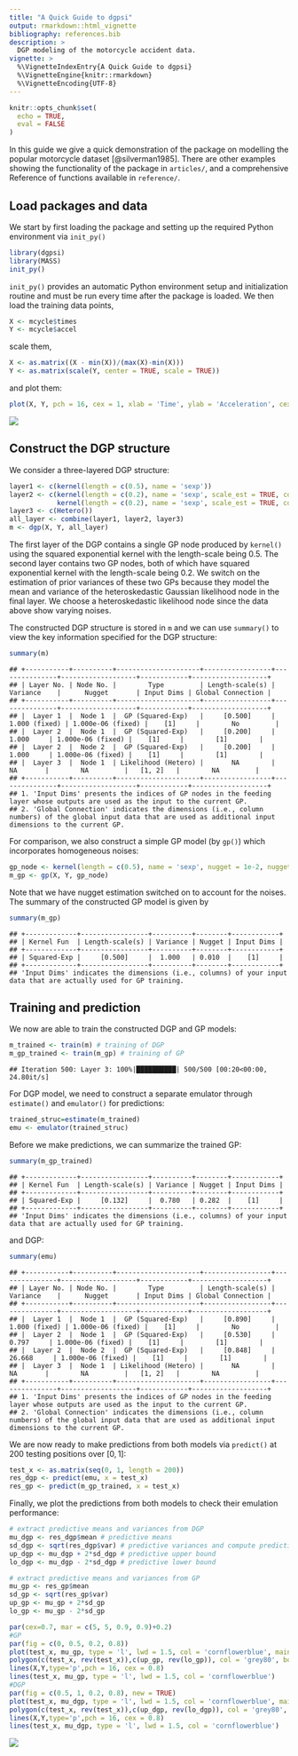 ```yaml
---
title: "A Quick Guide to dgpsi"
output: rmarkdown::html_vignette
bibliography: references.bib 
description: >
  DGP modeling of the motorcycle accident data.
vignette: >
  %\VignetteIndexEntry{A Quick Guide to dgpsi}
  %\VignetteEngine{knitr::rmarkdown}
  %\VignetteEncoding{UTF-8}
---
```


```r
knitr::opts_chunk$set(
  echo = TRUE,
  eval = FALSE
)
```

In this guide we give a quick demonstration of the package on modelling the popular motorcycle dataset [@silverman1985]. There are other examples showing the functionality of the package in `articles/`, and a comprehensive Reference of functions available in `reference/`. 

## Load packages and data

We start by first loading the package and setting up the required Python environment via `init_py()` 

```r
library(dgpsi)
library(MASS)
init_py()
```

`init_py()` provides an automatic Python environment setup and initialization routine and must be run every time after the package is loaded. We then load the training data points,

```r
X <- mcycle$times
Y <- mcycle$accel
```

scale them,

```r
X <- as.matrix((X - min(X))/(max(X)-min(X)))
Y <- as.matrix(scale(Y, center = TRUE, scale = TRUE))
```

and plot them:

```r
plot(X, Y, pch = 16, cex = 1, xlab = 'Time', ylab = 'Acceleration', cex.axis = 1.3, cex.lab = 1.3)
```

![](images/motorcycle_data.png)

## Construct the DGP structure 

We consider a three-layered DGP structure:

```r
layer1 <- c(kernel(length = c(0.5), name = 'sexp'))
layer2 <- c(kernel(length = c(0.2), name = 'sexp', scale_est = TRUE, connect = c(1)),
            kernel(length = c(0.2), name = 'sexp', scale_est = TRUE, connect = c(1)))
layer3 <- c(Hetero())
all_layer <- combine(layer1, layer2, layer3)
m <- dgp(X, Y, all_layer)
```

The first layer of the DGP contains a single GP node produced by `kernel()` using the squared exponential kernel with the length-scale being 0.5. The second layer contains two GP nodes, both of which have squared exponential kernel with the length-scale being 0.2. We switch on the estimation of prior variances of these two GPs because they model the mean and variance of the heteroskedastic Gaussian likelihood node in the final layer. We choose a heteroskedastic likelihood node since the data above show varying noises.

The constructed DGP structure is stored in `m` and we can use `summary()` to view the key information specified for the DGP structure:

```r
summary(m)
```

```
## +-----------+----------+---------------------+-----------------+---------------+-------------------+------------+-------------------+
## | Layer No. | Node No. |        Type         | Length-scale(s) |   Variance    |      Nugget       | Input Dims | Global Connection |
## +-----------+----------+---------------------+-----------------+---------------+-------------------+------------+-------------------+
## |  Layer 1  |  Node 1  |  GP (Squared-Exp)   |     [0.500]     | 1.000 (fixed) | 1.000e-06 (fixed) |    [1]     |        No         |
## |  Layer 2  |  Node 1  |  GP (Squared-Exp)   |     [0.200]     |     1.000     | 1.000e-06 (fixed) |    [1]     |        [1]        |
## |  Layer 2  |  Node 2  |  GP (Squared-Exp)   |     [0.200]     |     1.000     | 1.000e-06 (fixed) |    [1]     |        [1]        |
## |  Layer 3  |  Node 1  | Likelihood (Hetero) |       NA        |      NA       |        NA         |   [1, 2]   |        NA         |
## +-----------+----------+---------------------+-----------------+---------------+-------------------+------------+-------------------+
## 1. 'Input Dims' presents the indices of GP nodes in the feeding layer whose outputs are used as the input to the current GP.
## 2. 'Global Connection' indicates the dimensions (i.e., column numbers) of the global input data that are used as additional input dimensions to the current GP.
```

For comparison, we also construct a simple GP model (by `gp()`) which incorporates homogeneous noises:

```r
gp_node <- kernel(length = c(0.5), name = 'sexp', nugget = 1e-2, nugget_est = T, scale_est = T)
m_gp <- gp(X, Y, gp_node)
```

Note that we have nugget estimation switched on to account for the noises. The summary of the constructed GP model is given by

```r
summary(m_gp)
```

```
## +-------------+-----------------+----------+--------+------------+
## | Kernel Fun  | Length-scale(s) | Variance | Nugget | Input Dims |
## +-------------+-----------------+----------+--------+------------+
## | Squared-Exp |     [0.500]     |  1.000   | 0.010  |    [1]     |
## +-------------+-----------------+----------+--------+------------+
## 'Input Dims' indicates the dimensions (i.e., columns) of your input data that are actually used for GP training.
```

## Training and prediction

We now are able to train the constructed DGP and GP models: 

```r
m_trained <- train(m) # training of DGP
m_gp_trained <- train(m_gp) # training of GP
```

```
## Iteration 500: Layer 3: 100%|██████████| 500/500 [00:20<00:00, 24.80it/s]
```

For DGP model, we need to construct a separate emulator through `estimate()` and `emulator()` for predictions:

```r
trained_struc=estimate(m_trained)
emu <- emulator(trained_struc)
```

Before we make predictions, we can summarize the trained GP:

```r
summary(m_gp_trained)
```

```
## +-------------+-----------------+----------+--------+------------+
## | Kernel Fun  | Length-scale(s) | Variance | Nugget | Input Dims |
## +-------------+-----------------+----------+--------+------------+
## | Squared-Exp |     [0.132]     |  0.780   | 0.282  |    [1]     |
## +-------------+-----------------+----------+--------+------------+
## 'Input Dims' indicates the dimensions (i.e., columns) of your input data that are actually used for GP training.
```

and DGP:

```r
summary(emu)
```

```
## +-----------+----------+---------------------+-----------------+---------------+-------------------+------------+-------------------+
## | Layer No. | Node No. |        Type         | Length-scale(s) |   Variance    |      Nugget       | Input Dims | Global Connection |
## +-----------+----------+---------------------+-----------------+---------------+-------------------+------------+-------------------+
## |  Layer 1  |  Node 1  |  GP (Squared-Exp)   |     [0.890]     | 1.000 (fixed) | 1.000e-06 (fixed) |    [1]     |        No         |
## |  Layer 2  |  Node 1  |  GP (Squared-Exp)   |     [0.530]     |     0.797     | 1.000e-06 (fixed) |    [1]     |        [1]        |
## |  Layer 2  |  Node 2  |  GP (Squared-Exp)   |     [0.848]     |    26.668     | 1.000e-06 (fixed) |    [1]     |        [1]        |
## |  Layer 3  |  Node 1  | Likelihood (Hetero) |       NA        |      NA       |        NA         |   [1, 2]   |        NA         |
## +-----------+----------+---------------------+-----------------+---------------+-------------------+------------+-------------------+
## 1. 'Input Dims' presents the indices of GP nodes in the feeding layer whose outputs are used as the input to the current GP.
## 2. 'Global Connection' indicates the dimensions (i.e., column numbers) of the global input data that are used as additional input dimensions to the current GP.
```

We are now ready to make predictions from both models via `predict()` at 200 testing positions over $[0,1]$:

```r
test_x <- as.matrix(seq(0, 1, length = 200))
res_dgp <- predict(emu, x = test_x)
res_gp <- predict(m_gp_trained, x = test_x)
```

Finally, we plot the predictions from both models to check their emulation performance:

```r
# extract predictive means and variances from DGP
mu_dgp <- res_dgp$mean # predictive means
sd_dgp <- sqrt(res_dgp$var) # predictive variances and compute predictive standard deviations
up_dgp <- mu_dgp + 2*sd_dgp # predictive upper bound
lo_dgp <- mu_dgp - 2*sd_dgp # predictive lower bound

# extract predictive means and variances from GP
mu_gp <- res_gp$mean
sd_gp <- sqrt(res_gp$var)
up_gp <- mu_gp + 2*sd_gp
lo_gp <- mu_gp - 2*sd_gp

par(cex=0.7, mar = c(5, 5, 0.9, 0.9)+0.2)
#GP
par(fig = c(0, 0.5, 0.2, 0.8))
plot(test_x, mu_gp, type = 'l', lwd = 1.5, col = 'cornflowerblue', main = "GP", xlab = 'Time', ylab = 'Acceleration', ylim = c(-3.2,3.2))
polygon(c(test_x, rev(test_x)),c(up_gp, rev(lo_gp)), col = 'grey80', border = F)
lines(X,Y,type='p',pch = 16, cex = 0.8)
lines(test_x, mu_gp, type = 'l', lwd = 1.5, col = 'cornflowerblue')
#DGP
par(fig = c(0.5, 1, 0.2, 0.8), new = TRUE)
plot(test_x, mu_dgp, type = 'l', lwd = 1.5, col = 'cornflowerblue', main = "DGP", xlab = 'Time', ylab = 'Acceleration', ylim = c(-3.2,3.2))
polygon(c(test_x, rev(test_x)),c(up_dgp, rev(lo_dgp)), col = 'grey80', border = F)
lines(X,Y,type='p',pch = 16, cex = 0.8)
lines(test_x, mu_dgp, type = 'l', lwd = 1.5, col = 'cornflowerblue')
```

![](images/motorcycle_plot.png)

